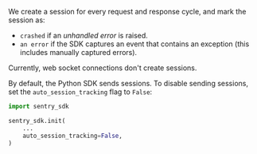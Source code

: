 We create a session for every request and response cycle, and mark the session as:

- `crashed` if an _unhandled error_ is raised.
- `an error` if the SDK captures an event that contains an exception (this includes manually captured errors).

Currently, web socket connections don't create sessions.

By default, the Python SDK sends sessions. To disable sending sessions, set the `auto_session_tracking` flag to `False`:

```python
import sentry_sdk

sentry_sdk.init(
    ...
    auto_session_tracking=False,
)
```
